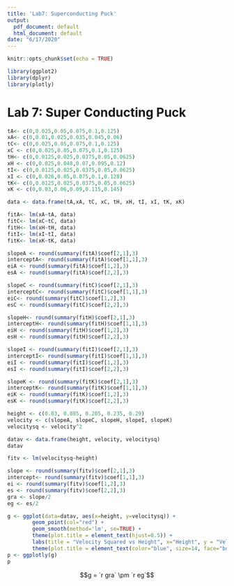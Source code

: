 ```yaml
---
title: 'Lab7: Superconducting Puck'
output:
  pdf_document: default
  html_document: default
date: "6/17/2020"
---
```


```r
knitr::opts_chunk$set(echo = TRUE)
```

```r
library(ggplot2)
library(dplyr)
library(plotly)
```
# Lab 7: Super Conducting Puck

```r
tA<- c(0,0.025,0.05,0.075,0.1,0.125)
xA<- c(0,0.01,0.025,0.035,0.045,0.06)
tC<- c(0,0.025,0.05,0.075,0.1,0.125)
xC <- c(0,0.025,0.05,0.075,0.1,0.125)
tH<- c(0,0.0125,0.025,0.0375,0.05,0.0625)
xH <- c(0,0.025,0.048,0.07,0.095,0.12)
tI<- c(0,0.0125,0.025,0.0375,0.05,0.0625)
xI <- c(0,0.026,0.05,0.075,0.1,0.128)
tK<- c(0,0.0125,0.025,0.0375,0.05,0.0625)
xK <- c(0,0.03,0.06,0.09,0.115,0.145)
```

```r
data <- data.frame(tA,xA, tC, xC, tH, xH, tI, xI, tK, xK)
```

```r
fitA<- lm(xA~tA, data)
fitC<- lm(xC~tC, data)
fitH<- lm(xH~tH, data)
fitI<- lm(xI~tI, data)
fitK<- lm(xK~tK, data)
```

```r

slopeA <- round(summary(fitA)$coef[2,1],3)
interceptA<- round(summary(fitA)$coef[1,1],3)
eiA <- round(summary(fitA)$coef[1,2],3)
esA <- round(summary(fitA)$coef[2,2],3)
```

```r

slopeC <- round(summary(fitC)$coef[2,1],3)
interceptC<- round(summary(fitC)$coef[1,1],3)
eiC<- round(summary(fitC)$coef[1,2],3)
esC <- round(summary(fitC)$coef[2,2],3)
```

```r

slopeH<- round(summary(fitH)$coef[2,1],3)
interceptH<- round(summary(fitH)$coef[1,1],3)
eiH <- round(summary(fitH)$coef[1,2],3)
esH <- round(summary(fitH)$coef[2,2],3)
```

```r

slopeI <- round(summary(fitI)$coef[2,1],3)
interceptI<- round(summary(fitI)$coef[1,1],3)
eiI <- round(summary(fitI)$coef[1,2],3)
esI <- round(summary(fitI)$coef[2,2],3)
```

```r

slopeK <- round(summary(fitK)$coef[2,1],3)
interceptK<- round(summary(fitK)$coef[1,1],3)
eiK <- round(summary(fitK)$coef[1,2],3)
esK <- round(summary(fitK)$coef[2,2],3)
```

```r
height <- c(0.03, 0.085, 0.205, 0.235, 0.29)
velocity <- c(slopeA, slopeC, slopeH, slopeI, slopeK)
velocitysq <- velocity^2

```

```r
datav <- data.frame(height, velocity, velocitysq)
datav
```

```r
fitv <- lm(velocitysq~height)
```

```r

slope <- round(summary(fitv)$coef[2,1],3)
intercept<- round(summary(fitv)$coef[1,1],3)
ei <- round(summary(fitv)$coef[1,2],3)
es <- round(summary(fitv)$coef[2,2],3)
gra <- slope/2
eg <- es/2
```

```r
g <- ggplot(data=datav, aes(x=height, y=velocitysq)) +
        geom_point(col="red") +
        geom_smooth(method='lm', se=TRUE) + 
        theme(plot.title = element_text(hjust=0.5)) +
        labs(title = "Velocity Squared vs Height", x="Height", y = "Velocity Squared")+
        theme(plot.title = element_text(color="blue", size=14, face="bold"))
p <- ggplotly(g)
p
```

$$g = `r gra` \pm `r eg`$$